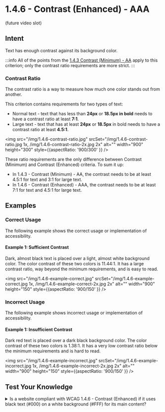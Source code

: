 # 1.4.6 - Contrast (Enhanced) - AAA

(future video slot)

## Intent

Text has enough contrast against its background color.

:::info
All of the points from the [1.4.3 Contrast (Minimum) - AA](./1.4.3-contrast-minimum.mdx) apply to this criterion; only the contrast ratio requirements are more strict.
:::

### Contrast Ratio

The contrast ratio is a way to measure how much one color stands out from another.

This criterion contains requirements for two types of text:

- Normal text - text that has less than <strong>24px</strong> or <strong>18.5px in bold</strong> needs to have a contrast ratio at least <strong>7:1</strong>.
- Large text - text that has at least <strong>24px</strong> or <strong>18.5px</strong> in bold needs to have a contrast ratio at least <strong>4.5:1</strong>.

<img src="/img/1.4.6-contrast-ratio.jpg" srcSet="/img/1.4.6-contrast-ratio.jpg 1x, /img/1.4.6-contrast-ratio-2x.jpg 2x" alt="" width="900" height="300" style={{aspectRatio: '900/300' }} />

These ratio requirements are the only difference between Contrast (Minimum) and Contrast (Enhanced) criteria. To sum it up:

- In 1.4.3 - Contrast (Minimum) - AA, the contrast needs to be at least 4.5:1 for text and 3:1 for large text.
- In 1.4.6 - Contrast (Enhanced) - AAA, the contrast needs to be at least 7:1 for text and 4.5:1 for large text.

## Examples

### Correct Usage

The following example shows the correct usage or implementation of accessibility.

#### Example 1: Sufficient Contrast

Dark, almost black text is placed over a light, almost white background color. The color contrast of these two colors is 11.44:1. It has a large contrast ratio, way beyond the minimum requirements, and is easy to read.

<img src="/img/1.4.6-example-correct.jpg" srcSet="/img/1.4.6-example-correct.jpg 1x, /img/1.4.6-example-correct-2x.jpg 2x" alt="" width="900" height="150" style={{aspectRatio: '900/150' }} />

### Incorrect Usage

The following example shows incorrect usage or implementation of accessibility.

#### Example 1: Insufficient Contrast

Dark red text is placed over a dark black background color. The color contrast of these two colors is 1.38:1. It has a very low contrast ratio below the minimum requirements and is hard to read.

<img src="/img/1.4.6-example-incorrect.jpg" srcSet="/img/1.4.6-example-incorrect.jpg 1x, /img/1.4.6-example-incorrect-2x.jpg 2x" alt="" width="900" height="150" style={{aspectRatio: '900/150' }} />

## Test Your Knowledge

<details>
  <summary>
    <span>Is a website compliant with WCAG 1.4.6 - Contrast (Enhanced) if it uses black text (#000) on a white background (#FFF) for its main content?</span>
  </summary>
  Yes, it is compliant. Using black text on a white background creates the largest possible contrast ratio.
</details>
